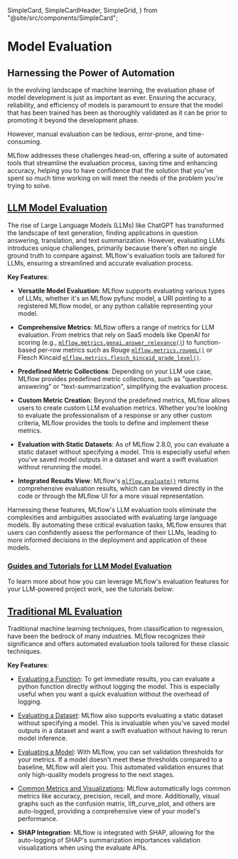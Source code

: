  SimpleCard,
  SimpleCardHeader,
  SimpleGrid,
} from "@site/src/components/SimpleCard";

# Model Evaluation

## Harnessing the Power of Automation

In the evolving landscape of machine learning, the evaluation phase of model development is just as important as ever.
Ensuring the accuracy, reliability, and efficiency of models is paramount to ensure that the model that has been trained has been as thoroughly
validated as it can be prior to promoting it beyond the development phase.

However, manual evaluation can be tedious, error-prone, and time-consuming.

MLflow addresses these challenges head-on, offering a suite of automated tools that streamline the evaluation process,
saving time and enhancing accuracy, helping you to have confidence that the solution that you've spent so much time working on will meet the
needs of the problem you're trying to solve.

## [LLM Model Evaluation](../llms/llm-evaluate.mdx)

The rise of Large Language Models (LLMs) like ChatGPT has transformed the landscape of text generation, finding applications in question answering, translation, and text summarization. However, evaluating LLMs introduces unique challenges, primarily because there's often no single ground truth to compare against. MLflow's evaluation tools are tailored for LLMs, ensuring a streamlined and accurate evaluation process.

**Key Features**:

- **Versatile Model Evaluation**: MLflow supports evaluating various types of LLMs, whether it's an MLflow pyfunc model, a URI pointing to a registered MLflow model, or any python callable representing your model.

- **Comprehensive Metrics**: MLflow offers a range of metrics for LLM evaluation. From metrics that rely on SaaS models like OpenAI for scoring (e.g.,
  [`mlflow.metrics.genai.answer_relevance()`](../python_api/mlflow.metrics.mdx#mlflow.metrics.genai.answer_relevance)) to function-based per-row metrics such as Rouge [`mlflow.metrics.rougeL()`](../python_api/mlflow.metrics.mdx#mlflow.metrics.rougeL) or Flesch Kincaid [`mlflow.metrics.flesch_kincaid_grade_level()`](../python_api/mlflow.metrics.mdx#mlflow.metrics.flesch_kincaid_grade_level).

- **Predefined Metric Collections**: Depending on your LLM use case, MLflow provides predefined metric collections, such as "question-answering" or "text-summarization", simplifying the evaluation process.

- **Custom Metric Creation**: Beyond the predefined metrics, MLflow allows users to create custom LLM evaluation metrics. Whether you're looking to evaluate the professionalism of a response or any other custom criteria, MLflow provides the tools to define and implement these metrics.

- **Evaluation with Static Datasets**: As of MLflow 2.8.0, you can evaluate a static dataset without specifying a model. This is especially useful when you've saved model outputs in a dataset and want a swift evaluation without rerunning the model.

- **Integrated Results View**: MLflow's [`mlflow.evaluate()`](../python_api/mlflow.mdx#mlflow.evaluate) returns comprehensive evaluation results, which can be viewed directly in the code or through the MLflow UI for a more visual representation.

Harnessing these features, MLflow's LLM evaluation tools eliminate the complexities and ambiguities associated with evaluating large language models. By automating these critical evaluation tasks, MLflow ensures that users can confidently assess the performance of their LLMs, leading to more informed decisions in the deployment and application of these models.

### [Guides and Tutorials for LLM Model Evaluation](#guides-and-tutorials-for-llm-model-evaluation)

To learn more about how you can leverage MLflow's evaluation features for your LLM-powered project work, see the tutorials below:

<section>
  <SimpleGrid>
    <SimpleCard
      link="../llms/llm-evaluate/notebooks/rag-evaluation.mdx"
      headerText="RAG Evaluation"
      text="Learn how to evaluate a Retrieval Augmented Generation setup with MLflow Evaluate"
    />
    <SimpleCard
      link="../llms/llm-evaluate/notebooks/question-answering-evaluation.html"
      headerText="Question-Answering Evaluation"
      text="See a working example of how to evaluate the quality of an LLM Question-Answering solution"
    />
    <SimpleCard
      link="../llms/rag/notebooks/question-generation-retrieval-evaluation.html"
      headerText="RAG Question Generation Evaluation"
      text="See how to generate Questions for RAG generation and how to evaluate a RAG solution using MLflow"
    />
  </SimpleGrid>
</section>

## [Traditional ML Evaluation](../models.mdx#model-evaluation)

Traditional machine learning techniques, from classification to regression, have been the bedrock of many industries. MLflow recognizes
their significance and offers automated evaluation tools tailored for these classic techniques.

**Key Features**:

- [Evaluating a Function](../models.mdx#evaluating-with-a-function): To get immediate results, you can evaluate a python function directly without logging the model. This is especially useful when you want a quick evaluation without the overhead of logging.
- [Evaluating a Dataset](../models.mdx#evaluating-with-a-static-dataset): MLflow also supports evaluating a static dataset without specifying a model. This is invaluable when you've saved model outputs in a dataset and want a swift evaluation without having to rerun model inference.

- [Evaluating a Model](../models.mdx#performing-model-validation): With MLflow, you can set validation thresholds for your metrics. If a model doesn't meet these thresholds compared to a baseline, MLflow will alert you. This automated validation ensures that only high-quality models progress to the next stages.

- [Common Metrics and Visualizations](../models.mdx#model-evaluation>): MLflow automatically logs common metrics like accuracy, precision, recall, and more. Additionally, visual graphs such as the confusion matrix, lift_curve_plot, and others are auto-logged, providing a comprehensive view of your model's performance.

- **SHAP Integration**: MLflow is integrated with SHAP, allowing for the auto-logging of SHAP's summarization importances validation visualizations when using the evaluate APIs.
